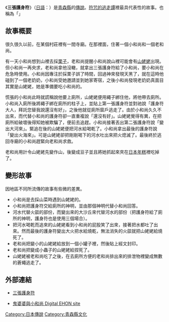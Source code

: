 {{Japanese|japanese=三枚のお札|kana=さんまいのおふだ|romaji=Sanmai no Ofuda}}
《'''三張護身符'''》（[[日語|日語]]：{{lang|ja|三枚のお札}}）是[[青森縣|青森縣]]的[[傳說|傳說]]。[[符咒的逃走譚|符咒的逃走譚]]裡最具代表性的故事。也稱為「'''{{nihongo|鬼婆婆與小和尚|鬼婆と小僧（おにばばとこぞう）}}'''」

== 故事概要 ==
很久很久以前，在某個村莊裡有一間寺廟。在那裡面，住著一個小和尚和一個老和尚。

有一天小和尚想到山裡去採[[栗子|栗子]]，老和尚提醒小和尚說山裡可能會有[[山姥姥|山姥姥]]出現。但小和尚一再央求，老和尚拿他沒轍，就拿出三張護身符給了小和尚，要小和尚在危急時使用。小和尚因專注於採栗子誤了時間，回過神來發現天黑了，就在這時他碰到了一個老奶奶，小和尚受她邀請並到她家寄宿，之後小和尚發現老奶奶真面目其實是山姥姥，她是準備要吃小和尚的。

慌張的小和尚此時就謊稱說他要上廁所，山姥姥便用繩子綁住他，將他帶去廁所。小和尚入廁所後將繩子綁在廁所的柱子上，並貼上第一張護身符並對祂說「護身符大人，拜託您替我說還沒有好」，之後他就從廁所窗戶逃走了。由於小和尚久久不出來，而代替小和尚的護身符卻一直重複說「還沒有好」。山姥姥覺得有異，在把廁所給破壞後得知她被欺騙了，便前去追趕。小和尚接著丟出第二張護身符說「變出大河來」。緊追在後的山姥姥便把河水給喝乾了。小和尚拿出最後的護身符說「變出火海來」。可是山姥姥卻把剛剛喝下的河水吐出來把火熄滅了。最後終於逃回寺廟的小和尚趕緊向老和尚求救。

老和尚用計令山姥姥先變作山，後變成豆子並且將她抓起來夾在[[鏡餅|日本年糕]]裡吃掉了。

== 變形故事 ==
因地區不同所流傳的故事有些微的差異。
*小和尚是去採山菜時遇到山姥姥的。
*小和尚把護身符交給廁所的神明，並由那個神明代替小和尚回答。
*河水代替火燄的部份，而變出來的大沙丘來代替河水的部份（把護身符給了廁所的神明，護身符也是使用三個場合）。
*把河水喝乾而追來的山姥姥看到小和尚的屁股笑了出來，接著把水都吐了出來。然而最後的護身符變出大火把水給燒乾，無法消失的火燄就把山姥姥給燒死了。
*老和尚把變小的山姥姥給放到一個小罐子裡，然後貼上經文封印。
*老和尚把變成小蟲子的山姥姥給捏死了。
*山姥姥被老和尚吃了之後，在去廁所方便的老和尚排出來的排泄物裡變成無數的蒼蠅逃走了。

== 外部連結 ==
*{{ja}} [http://www.pleasuremind.jp/COLUMN/COLUM109.html 三張護身符]{{Wayback|url=http://www.pleasuremind.jp/COLUMN/COLUM109.html |date=20130330104313 }}
*{{ja}} [http://www.e-hon.jp/onibab/onij0.htm 鬼婆婆與小和尚 Digital EHON site]{{Wayback|url=http://www.e-hon.jp/onibab/onij0.htm |date=20111028045257 }}

{{wikisource}}
{{DEFAULTSORT:Sanmai no Ofuda}}
{{DEFAULTSORT:三張護身符}}
[[Category:日本傳說|Category:日本傳說]]
[[Category:青森縣文化|Category:青森縣文化]]